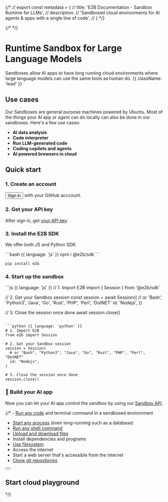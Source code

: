 
{/* // export const metadata = {
//   title: 'E2B Documentation - Sandbox Runtime for LLMs',
//   description:
//     'Sandboxed cloud environments for AI agents & apps with a single line of code',
// } */}

{/* <HeroPattern /> */}

# Runtime Sandbox for Large Language Models

Sandboxes allow AI apps to have long running cloud environments where large language models can use the same tools as human do. {{ className: 'lead' }}

## Use cases
Our Sandboxes are general purpose machines powered by Ubuntu. Most of the things your AI app or agent can do locally can also be done in our sandboxes.
Here's a few use cases:

- **AI data analysis**
- **Code interpreter**
- **Run LLM-generated code**
- **Coding copilots and agents**
- **AI powered browsers in cloud**

## Quick start

### 1. Create an account
<Button variant="textLink">Sign in</Button> with your GitHub acccount.

### 2. Get your API key
After sign in, get [your API key](/getting-started/api-key).

### 3. Install the E2B SDK
We offer both JS and Python SDK.

<CodeGroup isRunnable={false}>
```bash {{ language: 'js' }}
npm i @e2b/sdk
```

```bash {{ language: 'python' }}
pip install e2b
```
</CodeGroup>

### 4. Start up the sandbox
<CodeGroup isRunnable={false}>
```js {{ language: 'js' }}
// 1. Import E2B
import { Session } from '@e2b/sdk'

// 2. Get your Sandbox session
const session = await Session({
  // or 'Bash', 'Python3', 'Java', 'Go', 'Rust', 'PHP', 'Perl', 'DotNET'
  id: 'Nodejs',
})

// 3. Close the session once done
await session.close()
```

```python {{ language: 'python' }}
# 1. Import E2B
from e2b import Session

# 2. Get your Sandbox session
session = Session(
  # or "Bash", "Python3", "Java", "Go", "Rust", "PHP", "Perl", "DotNET"
  id: "Nodejs",
)

# 3. Close the session once done
session.close()
```
</CodeGroup>


### 🎉 Build your AI app

Now you can let your AI app control the sandbox by using our [Sandbox API](/playgrounds/overview).

{/* - [Run any code](/agents/exec) and terminal command in a sandboxed environment
- [Start any process](/playgrounds/process) (even long-running such as a database)
- [Run any shell command](/agents/shell-commands)
- [Upload and download files](/playgrounds/filesystem#write-bytes)
- Install dependencies and programs
- [Use filesystem](/playgrounds/filesystem)
- Access the internet
- Start a web server that's accessible from the internet
- [Clone git repositories](/agents/clone-repo)

<div className="not-prose mb-16 mt-6 flex items-center gap-3">
  <Button
    href="/getting-started/installation"
    arrow="right"
    children="Getting Started"
  />
  <ButtonLoginToken />
</div>


## Start cloud playground


<CodeGroupAutoload
  path="quickstart"
  isRunnable={false}
/> */}
